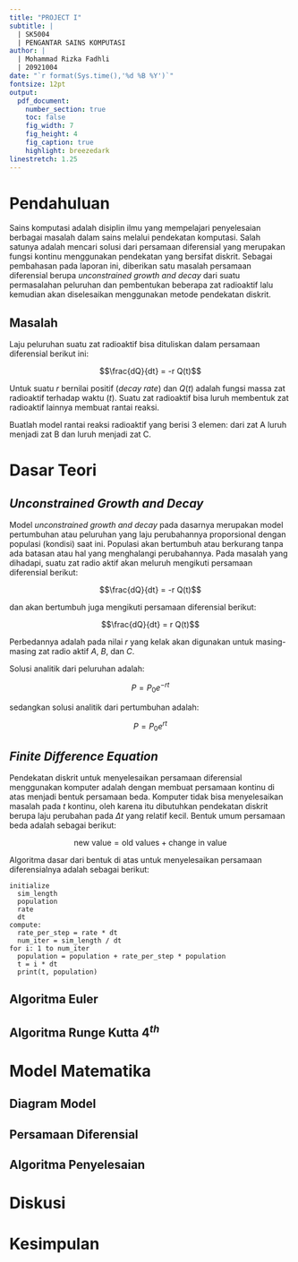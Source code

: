 ```yaml
---
title: "PROJECT I"
subtitle: |
  | SK5004 
  | PENGANTAR SAINS KOMPUTASI
author: |
  | Mohammad Rizka Fadhli
  | 20921004
date: "`r format(Sys.time(),'%d %B %Y')`"
fontsize: 12pt
output:
  pdf_document:
    number_section: true
    toc: false
    fig_width: 7
    fig_height: 4
    fig_caption: true
    highlight: breezedark
linestretch: 1.25
---
```


# Pendahuluan

Sains komputasi adalah disiplin ilmu yang mempelajari penyelesaian berbagai masalah dalam sains melalui pendekatan komputasi. Salah satunya adalah mencari solusi dari persamaan diferensial yang merupakan fungsi kontinu menggunakan pendekatan yang bersifat diskrit. Sebagai pembahasan pada laporan ini, diberikan satu masalah persamaan diferensial berupa _unconstrained growth and decay_ dari suatu permasalahan peluruhan dan pembentukan beberapa zat radioaktif lalu kemudian akan diselesaikan menggunakan metode pendekatan diskrit.

## Masalah

Laju peluruhan suatu zat radioaktif bisa dituliskan dalam persamaan diferensial berikut ini:

$$\frac{dQ}{dt} = -r Q(t)$$

Untuk suatu $r$ bernilai positif (_decay rate_) dan $Q(t)$ adalah fungsi massa zat radioaktif terhadap waktu ($t$). Suatu zat radioaktif bisa luruh membentuk zat radioaktif lainnya membuat rantai reaksi.

Buatlah model rantai reaksi radioaktif yang berisi 3 elemen: dari zat A luruh menjadi zat B dan luruh menjadi zat C.

# Dasar Teori

## _Unconstrained Growth and Decay_

Model _unconstrained growth and decay_ pada dasarnya merupakan model pertumbuhan atau peluruhan yang laju perubahannya proporsional dengan populasi (kondisi) saat ini. Populasi akan bertumbuh atau berkurang tanpa ada batasan atau hal yang menghalangi perubahannya. Pada masalah yang dihadapi, suatu zat radio aktif akan meluruh mengikuti persamaan diferensial berikut:

$$\frac{dQ}{dt} = -r Q(t)$$

dan akan bertumbuh juga mengikuti persamaan diferensial berikut:

$$\frac{dQ}{dt} = r Q(t)$$

Perbedannya adalah pada nilai $r$ yang kelak akan digunakan untuk masing-masing zat radio aktif $A$, $B$, dan $C$.

Solusi analitik dari peluruhan adalah:

$$P = P_0 e^{-rt}$$

sedangkan solusi analitik dari pertumbuhan adalah:

$$P = P_0 e^{rt}$$

## _Finite Difference Equation_

Pendekatan diskrit untuk menyelesaikan persamaan diferensial menggunakan komputer adalah dengan membuat persamaan kontinu di atas menjadi bentuk persamaan beda. Komputer tidak bisa menyelesaikan masalah pada $t$ kontinu, oleh karena itu dibutuhkan pendekatan diskrit berupa laju perubahan pada $\Delta t$ yang relatif kecil. Bentuk umum persamaan beda adalah sebagai berikut:

$$
\text{new value} = \text{old values} + \text{change in value}
$$

Algoritma dasar dari bentuk di atas untuk menyelesaikan persamaan diferensialnya adalah sebagai berikut:

```
initialize
  sim_length
  population
  rate
  dt
compute:
  rate_per_step = rate * dt
  num_iter = sim_length / dt
for i: 1 to num_iter
  population = population + rate_per_step * population
  t = i * dt
  print(t, population)
```


## Algoritma Euler

## Algoritma Runge Kutta $4^{th}$


# Model Matematika

## Diagram Model

## Persamaan Diferensial

## Algoritma Penyelesaian

# Diskusi

# Kesimpulan